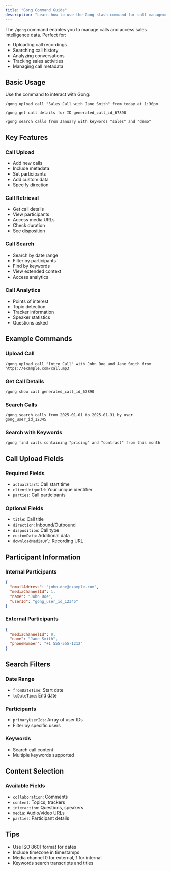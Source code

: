 ```yaml
---
title: "Gong Command Guide"
description: "Learn how to use the Gong slash command for call management and sales intelligence"
---
```


The `/gong` command enables you to manage calls and access sales intelligence data. Perfect for:

- Uploading call recordings
- Searching call history
- Analyzing conversations
- Tracking sales activities
- Managing call metadata

## Basic Usage

Use the command to interact with Gong:

```
/gong upload call "Sales Call with Jane Smith" from today at 1:30pm
```

```
/gong get call details for ID generated_call_id_67890
```

```
/gong search calls from January with keywords "sales" and "demo"
```

## Key Features

### Call Upload
- Add new calls
- Include metadata
- Set participants
- Add custom data
- Specify direction

### Call Retrieval
- Get call details
- View participants
- Access media URLs
- Check duration
- See disposition

### Call Search
- Search by date range
- Filter by participants
- Find by keywords
- View extended context
- Access analytics

### Call Analytics
- Points of interest
- Topic detection
- Tracker information
- Speaker statistics
- Questions asked

## Example Commands

### Upload Call
```
/gong upload call "Intro Call" with John Doe and Jane Smith from https://example.com/call.mp3
```

### Get Call Details
```
/gong show call generated_call_id_67890
```

### Search Calls
```
/gong search calls from 2025-01-01 to 2025-01-31 by user gong_user_id_12345
```

### Search with Keywords
```
/gong find calls containing "pricing" and "contract" from this month
```

## Call Upload Fields

### Required Fields
- `actualStart`: Call start time
- `clientUniqueId`: Your unique identifier
- `parties`: Call participants

### Optional Fields
- `title`: Call title
- `direction`: Inbound/Outbound
- `disposition`: Call type
- `customData`: Additional data
- `downloadMediaUrl`: Recording URL

## Participant Information

### Internal Participants
```json
{
  "emailAddress": "john.doe@example.com",
  "mediaChannelId": 1,
  "name": "John Doe",
  "userId": "gong_user_id_12345"
}
```

### External Participants
```json
{
  "mediaChannelId": 0,
  "name": "Jane Smith",
  "phoneNumber": "+1 555-555-1212"
}
```

## Search Filters

### Date Range
- `fromDateTime`: Start date
- `toDateTime`: End date

### Participants
- `primaryUserIds`: Array of user IDs
- Filter by specific users

### Keywords
- Search call content
- Multiple keywords supported

## Content Selection

### Available Fields
- `collaboration`: Comments
- `content`: Topics, trackers
- `interaction`: Questions, speakers
- `media`: Audio/video URLs
- `parties`: Participant details

## Tips
- Use ISO 8601 format for dates
- Include timezone in timestamps
- Media channel 0 for external, 1 for internal
- Keywords search transcripts and titles 